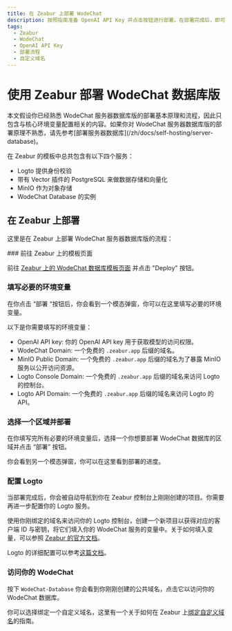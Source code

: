 ```yaml
---
title: 在 Zeabur 上部署 WodeChat
description: 按照指南准备 OpenAI API Key 并点击按钮进行部署。在部署完成后，即可开始使用 WodeChat 并选择是否绑定自定义域名。
tags:
  - Zeabur
  - WodeChat
  - OpenAI API Key
  - 部署流程
  - 自定义域名
---
```


# 使用 Zeabur 部署 WodeChat 数据库版

<Callout type="info">
  本文假设你已经熟悉 WodeChat
  服务器数据库版的部署基本原理和流程，因此只包含与核心环境变量配置相关的内容。如果你对 WodeChat
  服务器数据库版的部署原理不熟悉，请先参考[部署服务器数据库](/zh/docs/self-hosting/server-database)。
</Callout>

在 Zeabur 的模板中总共包含有以下四个服务：

- Logto 提供身份校验
- 带有 Vector 插件的 PostgreSQL 来做数据存储和向量化
- MinIO 作为对象存储
- WodeChat Database 的实例

## 在 Zeabur 上部署

这里是在 Zeabur 上部署 WodeChat 服务器数据库版的流程：

<Steps>
  ### 前往 Zeabur 上的模板页面

  前往 [Zeabur 上的 WodeChat 数据库模板页面](https://zeabur.com/templates/RRSPSD) 并点击 "Deploy" 按钮。

  ### 填写必要的环境变量

  在你点击 “部署 “按钮后，你会看到一个模态弹窗，你可以在这里填写必要的环境变量。

  以下是你需要填写的环境变量：

  - OpenAI API key: 你的 OpenAI API key 用于获取模型的访问权限。
  - WodeChat Domain: 一个免费的 `.zeabur.app` 后缀的域名。
  - MinIO Public Domain: 一个免费的 `.zeabur.app` 后缀的域名为了暴露 MinIO 服务以公开访问资源。
  - Logto Console Domain: 一个免费的 `.zeabur.app` 后缀的域名来访问 Logto 的控制台。
  - Logto API Domain: 一个免费的 `.zeabur.app` 后缀的域名来访问 Logto 的 API。

  ### 选择一个区域并部署

  在你填写完所有必要的环境变量后，选择一个你想要部署 WodeChat 数据库的区域并点击 “部署” 按钮。

  你会看到另一个模态弹窗，你可以在这里看到部署的进度。

  ### 配置 Logto

  当部署完成后，你会被自动导航到你在 Zeabur 控制台上刚刚创建的项目。你需要再进一步配置你的 Logto 服务。

  使用你刚绑定的域名来访问你的 Logto 控制台，创建一个新项目以获得对应的客户端 ID 与密钥，将它们填入你的 WodeChat 服务的变量中。关于如何填入变量，可以参照 [Zeabur 的官方文档](https://zeabur.com/docs/deploy/variables)。

  Logto 的详细配置可以参考[这篇文档](/zh/docs/self-hosting/advanced/auth/next-auth/logto)。

  ### 访问你的 WodeChat

  按下 `WodeChat-Database` 你会看到你刚刚创建的公共域名，点击它以访问你的 WodeChat 数据库。

  你可以选择绑定一个自定义域名，这里有一个关于如何在 Zeabur 上[绑定自定义域名](https://zeabur.com/docs/deploy/domain-binding)的指南。
</Steps>

